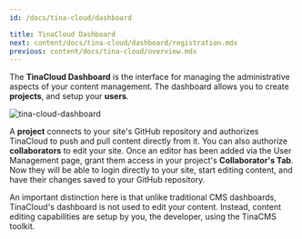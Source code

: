 ```yaml
---
id: /docs/tina-cloud/dashboard

title: TinaCloud Dashboard
next: content/docs/tina-cloud/dashboard/registration.mdx
previous: content/docs/tina-cloud/overview.mdx
---
```


The **TinaCloud Dashboard** is the interface for managing the administrative aspects of your content management. The dashboard allows you to create **projects**, and setup your **users**.

![tina-cloud-dashboard](/img/docs/tina-cloud/overview.png)

A **project** connects to your site's GitHub repository and authorizes TinaCloud to push and pull content directly from it. You can also authorize **collaborators** to edit your site. Once an editor has been added via the User Management page, grant them access in your project's **Collaborator's Tab**. Now they will be able to login directly to your site, start editing content, and have their changes saved to your GitHub repository.

An important distinction here is that unlike traditional CMS dashboards, TinaCloud's dashboard is not used to edit your content. Instead, content editing capabilities are setup by you, the developer, using the TinaCMS toolkit.
